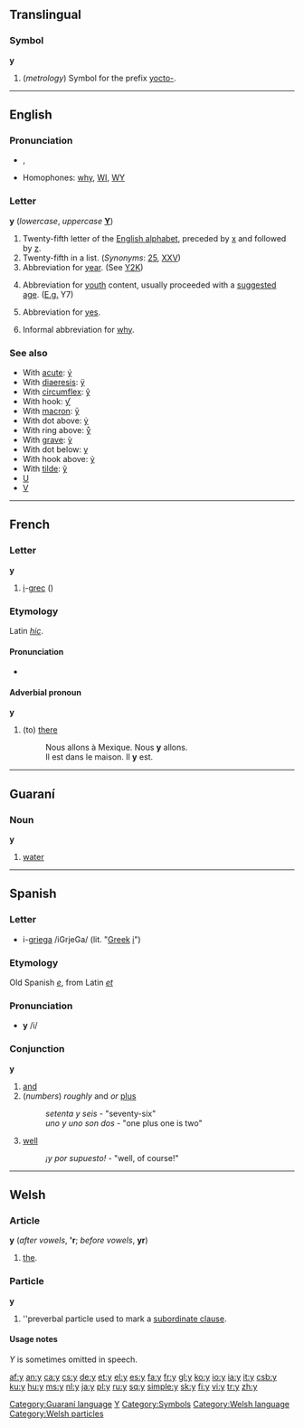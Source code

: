 {{see|Appendix:Variations of 'y'}}
{{wikipedia}}
==Translingual==

===Symbol===
'''y'''

# (''metrology'') Symbol for the prefix [[yocto-]].

----

==English==

===Pronunciation===
{{rfap}}
*{{IPA|/'waɪ/}}, {{SAMPA|/"waI/}}
*Homophones: [[why]], [[WI]], [[WY]]

===Letter===
'''y''' (''lowercase'', ''uppercase'' '''[[Y]]''')

# Twenty-fifth letter of the [[Appendix:Roman script|English alphabet]], preceded by [[x]] and followed by [[z]].
# Twenty-fifth in a list. (''Synonyms'': [[25]], [[XXV]])
# Abbreviation for [[year]]. (See [[Y2K]])
# {{italbrac|TV}} Abbreviation for [[youth]] content, usually proceeded with a [[suggested]] [[age]]. ([[E.g.]] Y7)
# {{italbrac|Archaic computers}} Abbreviation for [[yes]].
# Informal abbreviation for [[why]].

===See also===
*With [[acute]]: [[ý]]
*With [[diaeresis]]: [[ÿ]]
*With [[circumflex]]: [[ŷ]]
*With hook: [[ƴ]]
*With [[macron]]: [[ȳ]]
*With dot above: [[ẏ]]
*With ring above: [[ẙ]]
*With [[grave]]: [[ỳ]]
*With dot below: [[ỵ]]
*With hook above: [[ỷ]]
*With [[tilde]]: [[ỹ]]
*[[U]]
*[[V]]

----

==French==

===Letter===
'''y'''

# [[i]]-[[grec]] ({{IPA|/igʀɛk/}})

===Etymology===
Latin ''[[hic]]''.

====Pronunciation====
{{rfc-level|Pronunciation at L4+ not in L3 POS section}}
* {{IPA|/i/}}

====Adverbial pronoun====
'''y'''

# (to) [[there]]
#: Nous allons à Mexique. Nous '''y''' allons.
#: Il est dans le maison. Il '''y''' est.

----

==Guaraní==

===Noun===
'''y'''

# [[water]]

[[Category:Guaraní language]]

----

==Spanish==

===Letter===
*i-[[griega]] /iGrjeGa/ (lit. "[[Greek]] [[i]]")

===Etymology===
Old Spanish ''[[e]]'', from Latin ''[[et]]''

===Pronunciation===
*'''y''' /i/

===Conjunction===
'''y'''

# [[and]]
# (''numbers'') ''roughly'' and ''or'' [[plus]]
#: ''setenta y seis'' - "seventy-six"
#: ''uno y uno son dos'' - "one plus one is two"
# {{colloquial}} [[well]]
#: ''¡y por supuesto!'' - "well, of course!"

[[Category:Latin letters|Y]]
[[Category:Symbols]]

----

==Welsh==

===Article===
'''y''' (''after vowels'', ''''r'''; ''before vowels'', '''yr''')

# [[the]].

===Particle===
'''y'''

# ''preverbal particle used to mark a [[subordinate clause]].

====Usage notes====
''Y'' is sometimes omitted in speech.

[[Category:Welsh language]]
[[Category:Welsh particles]]

[[af:y]]
[[an:y]]
[[ca:y]]
[[cs:y]]
[[de:y]]
[[et:y]]
[[el:y]]
[[es:y]]
[[fa:y]]
[[fr:y]]
[[gl:y]]
[[ko:y]]
[[io:y]]
[[ia:y]]
[[it:y]]
[[csb:y]]
[[ku:y]]
[[hu:y]]
[[ms:y]]
[[nl:y]]
[[ja:y]]
[[pl:y]]
[[ru:y]]
[[sq:y]]
[[simple:y]]
[[sk:y]]
[[fi:y]]
[[vi:y]]
[[tr:y]]
[[zh:y]]